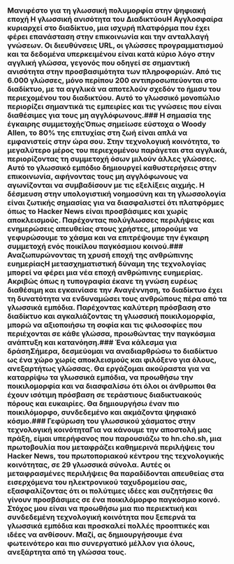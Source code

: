 
<Steps>

### Μανιφέστο για τη γλωσσική πολυμορφία στην ψηφιακή εποχή Η γλωσσική ανισότητα του ΔιαδικτύουΗ Αγγλοσφαίρα κυριαρχεί στο διαδίκτυο, μια ισχυρή πλατφόρμα που έχει φέρει επανάσταση στην επικοινωνία και την ανταλλαγή γνώσεων. Οι διευθύνσεις URL, οι γλώσσες προγραμματισμού και τα δεδομένα υπερκειμένου είναι κατά κύριο λόγο στην αγγλική γλώσσα, γεγονός που οδηγεί σε σημαντική ανισότητα στην προσβασιμότητα των πληροφοριών. Από τις 6.000 γλώσσες, μόνο περίπου 200 αντιπροσωπεύονται στο διαδίκτυο, με τα αγγλικά να αποτελούν σχεδόν το ήμισυ του περιεχομένου του διαδικτύου. Αυτό το γλωσσικό μονοπώλιο περιορίζει σημαντικά τις εμπειρίες και τις γνώσεις που είναι διαθέσιμες για τους μη αγγλόφωνους.### Η σημασία της έγκαιρης συμμετοχήςΌπως σημείωσε εύστοχα ο Woody Allen, το 80% της επιτυχίας στη ζωή είναι απλά να εμφανιστείς στην ώρα σου. Στην τεχνολογική κοινότητα, το μεγαλύτερο μέρος του περιεχομένου παράγεται στα αγγλικά, περιορίζοντας τη συμμετοχή όσων μιλούν άλλες γλώσσες. Αυτό το γλωσσικό εμπόδιο δημιουργεί καθυστερήσεις στην επικοινωνία, αφήνοντας τους μη αγγλόφωνους να αγωνίζονται να συμβαδίσουν με τις εξελίξεις αιχμής. Η δέσμευση στην υπολογιστική νοημοσύνη και τη γλωσσολογία είναι ζωτικής σημασίας για να διασφαλιστεί ότι πλατφόρμες όπως το Hacker News είναι προσβάσιμες και χωρίς αποκλεισμούς. Παρέχοντας πολύγλωσσες περιλήψεις και ενημερώσεις απευθείας στους χρήστες, μπορούμε να γεφυρώσουμε το χάσμα και να επιτρέψουμε την έγκαιρη συμμετοχή ενός ποικίλου παγκόσμιου κοινού.### Αναζωπυρώνοντας τη χρυσή εποχή της ανθρώπινης ευημερίαςΗ μετασχηματιστική δύναμη της τεχνολογίας μπορεί να φέρει μια νέα εποχή ανθρώπινης ευημερίας. Ακριβώς όπως η τυπογραφία έκανε τη γνώση ευρέως διαθέσιμη και εγκαινίασε την Αναγέννηση, το διαδίκτυο έχει τη δυνατότητα να ενδυναμώσει τους ανθρώπους πέρα από τα γλωσσικά εμπόδια. Παρέχοντας καλύτερη πρόσβαση στο διαδίκτυο και αγκαλιάζοντας τη γλωσσική ποικιλομορφία, μπορώ να αξιοποιήσω τη σοφία και τις φιλοσοφίες που περιέχονται σε κάθε γλώσσα, προωθώντας την παγκόσμια ανάπτυξη και κατανόηση.### Ένα κάλεσμα για δράσηΣήμερα, δεσμεύομαι να αναδιαρθρώσω το διαδίκτυο ως ένα χώρο χωρίς αποκλεισμούς και φιλόξενο για όλους, ανεξαρτήτως γλώσσας. Θα εργάζομαι ακούραστα για να καταρρίψω τα γλωσσικά εμπόδια, να προωθήσω την ποικιλομορφία και να διασφαλίσω ότι όλοι οι άνθρωποι θα έχουν ισότιμη πρόσβαση σε τεράστιους διαδικτυακούς πόρους και ευκαιρίες. Θα δημιουργήσω έναν πιο ποικιλόμορφο, συνδεδεμένο και ακμάζοντα ψηφιακό κόσμο.### Γεφύρωση του γλωσσικού χάσματος στην τεχνολογική κοινότηταΓια να κάνουμε την αποστολή μας πράξη, είμαι υπερήφανος που παρουσιάζω το hn.cho.sh, μια πρωτοβουλία που μεταφράζει καθημερινά περιλήψεις του Hacker News, του πρωτοποριακού κέντρου της τεχνολογικής κοινότητας, σε 29 γλωσσικά σύνολα. Αυτές οι μεταφρασμένες περιλήψεις θα παραδίδονται απευθείας στα εισερχόμενα του ηλεκτρονικού ταχυδρομείου σας, εξασφαλίζοντας ότι οι πολύτιμες ιδέες και συζητήσεις θα γίνουν προσβάσιμες σε ένα ποικιλόμορφο παγκόσμιο κοινό. Στόχος μου είναι να προωθήσω μια πιο περιεκτική και συνδεδεμένη τεχνολογική κοινότητα που ξεπερνά τα γλωσσικά εμπόδια και προσκαλεί πολλές προοπτικές και ιδέες να ανθίσουν. Μαζί, ας δημιουργήσουμε ένα φωτεινότερο και πιο συνεργατικό μέλλον για όλους, ανεξάρτητα από τη γλώσσα τους.</Steps>
